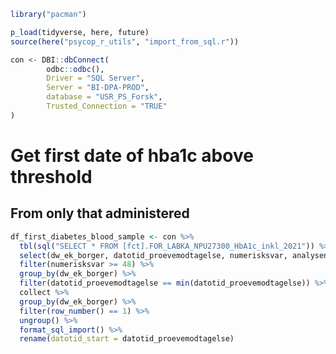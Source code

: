 ```r
library("pacman")

p_load(tidyverse, here, future)
source(here("psycop_r_utils", "import_from_sql.r"))

```

```r
con <- DBI::dbConnect(
        odbc::odbc(),
        Driver = "SQL Server",
        Server = "BI-DPA-PROD",
        database = "USR_PS_Forsk",
        Trusted_Connection = "TRUE"
)
```

# Get first date of hba1c above threshold
## From only that administered
```r
df_first_diabetes_blood_sample <- con %>% 
  tbl(sql("SELECT * FROM [fct].FOR_LABKA_NPU27300_HbA1c_inkl_2021")) %>% 
  select(dw_ek_borger, datotid_proevemodtagelse, numerisksvar, analysenavn) %>% 
  filter(numerisksvar >= 48) %>% 
  group_by(dw_ek_borger) %>% 
  filter(datotid_proevemodtagelse == min(datotid_proevemodtagelse)) %>% 
  collect %>% 
  group_by(dw_ek_borger) %>% 
  filter(row_number() == 1) %>% 
  ungroup() %>% 
  format_sql_import() %>% 
  rename(datotid_start = datotid_proevemodtagelse)
```